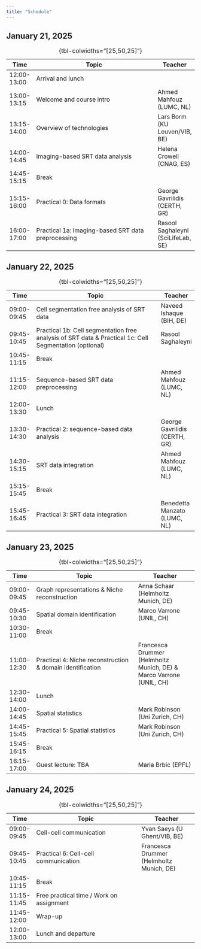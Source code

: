 ```yaml
---
title: "Schedule"
---
```


## January 21, 2025

| Time      	| Topic                                                                                                         	| Teacher                          	|
|-------------	|---------------------------------------------------------------------------------------------------------------	|--------------------------------	|
| 12:00-13:00 	| Arrival and lunch                                                                                             	|                                	|
| 13:00-13:15 	| Welcome and course intro                                                                                      	| Ahmed Mahfouz (LUMC, NL)       	|
| 13:15-14:00 	| Overview of technologies                                                                                      	| Lars Borm (KU Leuven/VIB, BE) 	|
| 14:00-14:45 	| Imaging-based SRT data analysis                                                                                	| Helena Crowell (CNAG, ES)      	|
| 14:45-15:15 	| Break                                                                                                         	|                                	|
| 15:15-16:00 	| Practical 0: Data formats                                                                                     	| George Gavrilidis (CERTH, GR)     |
| 16:00-17:00 	| Practical 1a: Imaging-based SRT data preprocessing                                                         	    | Rasool Saghaleyni (SciLifeLab, SE)|
: {tbl-colwidths="[25,50,25]"}


## January 22, 2025

| Time      	| Topic                                                                                             	    | Teacher               	|
|-------------	|---------------------------------------------------------------------------------------------------------	|--------------------------	|
| 09:00-09:45 	| Cell segmentation free analysis of SRT data                                                          	    | Naveed Ishaque (BIH, DE) 	|
| 09:45-10:45 	| Practical 1b: Cell segmentation free analysis of SRT data & Practical 1c: Cell Segmentation (optional) 	| Rasool Saghaleyni        	|
| 10:45-11:15 	| Break                                                                                                   	|                          	|
| 11:15-12:00 	| Sequence-based SRT data preprocessing                                                                 	| Ahmed Mahfouz (LUMC, NL) 	|
| 12:00-13:30 	| Lunch                                                                                              	    |                          	|
| 13:30-14:30 	| Practical 2: sequence-based data analysis                                                          	| George Gavrilidis (CERTH, GR) |
| 14:30-15:15 	| SRT data integration                                                                               	| Ahmed Mahfouz (LUMC, NL) 	    |
| 15:15-15:45 	| Break                                                                                              	|                          	    |
| 15:45-16:45 	| Practical 3: SRT data integration                                                                 	| Benedetta Manzato (LUMC, NL)  |
: {tbl-colwidths="[25,50,25]"}

## January 23, 2025

| Time      	| Topic                                                     	| Teacher                           	|
|-------------	|-------------------------------------------------------------	|------------------------------------	|
| 09:00-09:45 	| Graph representations & Niche reconstruction                  	| Anna Schaar (Helmholtz Munich, DE) 	|
| 09:45-10:30 	| Spatial domain identification                              	| Marco Varrone (UNIL, CH)           	|
| 10:30-11:00 	| Break                                                       	|                                    	|
| 11:00-12:30 	| Practical 4: Niche reconstruction & domain identification 	| Francesca Drummer (Helmholtz Munich, DE) & Marco Varrone (UNIL, CH)|
| 12:30-14:00 	| Lunch                                                       	|                                    	|
| 14:00-14:45 	| Spatial statistics                                          	| Mark Robinson (Uni Zurich, CH)     	|
| 14:45-15:45 	| Practical 5: Spatial statistics                                  	| Mark Robinson (Uni Zurich, CH)                     	|
| 15:45-16:15 	| Break                                                       	|                                    	|
| 16:15-17:00 	| Guest lecture: TBA                                             	| Maria Brbic (EPFL)                 	|
: {tbl-colwidths="[25,50,25]"}

## January 24, 2025

| Time      	| Topic                                                 	| Teacher                      	|
|-------------	|---------------------------------------------------------	|-------------------------------	|
| 09:00-09:45 	| Cell-cell communication                               	| Yvan Saeys (U Ghent/VIB, BE) 	|
| 09:45-10:45 	| Practical 6: Cell-cell communication                     	| Francesca Drummer (Helmholtz Munich, DE) |
| 10:45-11:15 	| Break                                                   	|                               	|
| 11:15-11:45 	| Free practical time / Work on assignment 	                |                               	|
| 11:45-12:00 	| Wrap-up                                                  	|                               	|
| 12:00-13:00 	| Lunch and departure                                     	|                               	|
: {tbl-colwidths="[25,50,25]"}